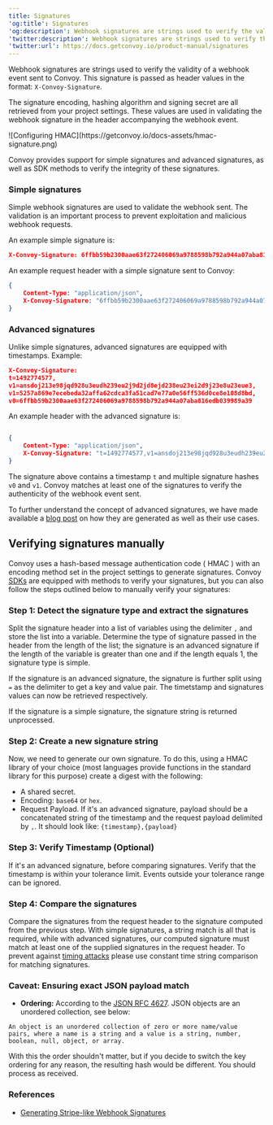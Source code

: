 ```yaml
---
title: Signatures
'og:title': Signatures
'og:description': Webhook signatures are strings used to verify the validity of a webhook event sent to Convoy.
'twitter:description': Webhook signatures are strings used to verify the validity of a webhook event sent to Convoy.
'twitter:url': https://docs.getconvoy.io/product-manual/signatures
---
```


Webhook signatures are strings used to verify the validity of a webhook event sent to Convoy. This signature is passed as header values in the format: `X-Convoy-Signature`.

The signature encoding, hashing algorithm and signing secret are all retrieved from your project settings. These values are used in validating the webhook signature in the header accompanying the webhook event.

<Frame>![Configuring HMAC](https://getconvoy.io/docs-assets/hmac-signature.png)</Frame>

Convoy provides support for simple signatures and advanced signatures, as well as SDK methods to verify the integrity of these signatures.

### Simple signatures

Simple webhook signatures are used to validate the webhook sent. The validation is an important process to prevent exploitation and malicious webhook requests.

An example simple signature is:


```json example
X-Convoy-Signature: 6ffbb59b2300aae63f272406069a9788598b792a944a07aba816edb039989a39

```


An example request header with a simple signature sent to Convoy:


```json Sample header
{
    Content-Type: "application/json",
    X-Convoy-Signature: "6ffbb59b2300aae63f272406069a9788598b792a944a07aba816edb039989a39"
}

```


### Advanced signatures

Unlike simple signatures, advanced signatures are equipped with timestamps. Example:


```json example
X-Convoy-Signature:
t=1492774577,
v1=ansdoj213e98jqd928u3eudh239eu2j9d2jd8ejd238eu23ei2d9j23e8u23eue3,
v1=5257a869e7ecebeda32affa62cdca3fa51cad7e77a0e56ff536d0ce8e108d8bd,
v0=6ffbb59b2300aae63f272406069a9788598b792a944a07aba816edb039989a39

```


An example header with the advanced signature is:


```json Advanced signature header

{
    Content-Type: "application/json",
    X-Convoy-Signature: "t=1492774577,v1=ansdoj213e98jqd928u3eudh239eu2j9d2jd8ejd238eu23ei2d9j23e8u23eue3v1=5257a869e7ecebeda32affa62cdca3fa51cad7e77a0e56ff536d0ce8e108d8bd,v0=6ffbb59b2300aae63f272406069a9788598b792a944a07aba816edb039989a39"
}

```


The signature above contains a timestamp `t` and multiple signature hashes `v0` and `v1`. Convoy matches at least one of the signatures to verify the authenticity of the webhook event sent.

To further understand the concept of advanced signatures, we have made available a [blog post](https://getconvoy.io/blog/generating-stripe-like-webhook-signatures) on how they are generated as well as their use cases.

Verifying signatures manually
-----------------------------

Convoy uses a hash-based message authentication code ( HMAC ) with an encoding method set in the project settings to generate signatures. Convoy [SDKs](https://getconvoy.io/docs/sdks) are equipped with methods to verify your signatures, but you can also follow the steps outlined below to manually verify your signatures:

### Step 1: Detect the signature type and extract the signatures

Split the signature header into a list of variables using the delimiter `,` and store the list into a variable. Determine the type of signature passed in the header from the length of the list; the signature is an advanced signature if the length of the variable is greater than one and if the length equals 1, the signature type is simple.

If the signature is an advanced signature, the signature is further split using `=` as the delimiter to get a key and value pair. The timetstamp and signatures values can now be retrieved respectively.

If the signature is a simple signature, the signature string is returned unprocessed.

### Step 2: Create a new signature string

Now, we need to generate our own signature. To do this, using a HMAC library of your choice (most languages provide functions in the standard library for this purpose) create a digest with the following:

-  A shared secret.
-  Encoding: `base64` or `hex`.
-  Request Payload. If it's an advanced signature, payload should be a concatenated string of the timestamp and the request payload delimited by `,`. It should look like: `{timestamp},{payload}`

### Step 3: Verify Timestamp (Optional)

If it's an advanced signature, before comparing signatures. Verify that the timestamp is within your tolerance limit. Events outside your tolerance range can be ignored.

### Step 4: Compare the signatures

Compare the signatures from the request header to the signature computed from the previous step. With simple signatures, a string match is all that is required, while with advanced signatures, our computed signature must match at least one of the supplied signatures in the request header. To prevent against [timing attacks](https://en.wikipedia.org/wiki/Timing_attack) please use constant time string comparison for matching signatures.

### Caveat: Ensuring exact JSON payload match

-  **Ordering:** According to the [JSON RFC 4627](https://www.ietf.org/rfc/rfc4627.txt). JSON objects are an unordered collection, see below:
```
An object is an unordered collection of zero or more name/value
pairs, where a name is a string and a value is a string, number,
boolean, null, object, or array.
```

With this the order shouldn't matter, but if you decide to switch the key ordering for any reason, the resulting hash would be different. You should process as received.


### References

-  [Generating Stripe-like Webhook Signatures](https://getconvoy.io/blog/generating-stripe-like-webhook-signatures/)